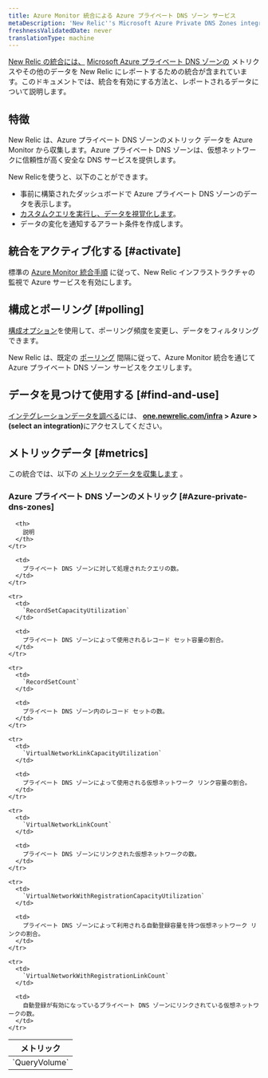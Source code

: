 ```yaml
---
title: Azure Monitor 統合による Azure プライベート DNS ゾーン サービス
metaDescription: 'New Relic''s Microsoft Azure Private DNS Zones integration: what data it reports and how to enable it.'
freshnessValidatedDate: never
translationType: machine
---
```


[New Relic の統合には、](/docs/infrastructure/integrations-getting-started/getting-started/introduction-infrastructure-integrations) [Microsoft Azure プライベート DNS ゾーンの](https://learn.microsoft.com/en-us/azure/dns/private-dns-privatednszone/) メトリクスやその他のデータを New Relic にレポートするための統合が含まれています。このドキュメントでは、統合を有効にする方法と、レポートされるデータについて説明します。

## 特徴

New Relic は、Azure プライベート DNS ゾーンのメトリック データを Azure Monitor から収集します。Azure プライベート DNS ゾーンは、仮想ネットワークに信頼性が高く安全な DNS サービスを提供します。

New Relicを使うと、以下のことができます。

* 事前に構築されたダッシュボードで Azure プライベート DNS ゾーンのデータを表示します。
* [カスタムクエリを実行し、データを視覚化します](/docs/infrastructure/integrations-getting-started/getting-started/use-integration-data-new-relic-insights)。
* データの変化を通知するアラート条件を作成します。

## 統合をアクティブ化する [#activate]

標準の [Azure Monitor 統合手順](/docs/infrastructure/microsoft-azure-integrations/azure-integrations-list/azure-monitor) に従って、New Relic インフラストラクチャの監視で Azure サービスを有効にします。

## 構成とポーリング [#polling]

[構成オプション](/docs/infrastructure/microsoft-azure-integrations/azure-integrations-list/azure-monitor/#settings)を使用して、ポーリング頻度を変更し、データをフィルタリングできます。

New Relic は、既定の [ポーリング](/docs/infrastructure/microsoft-azure-integrations/azure-integrations-list/azure-monitor/#settings) 間隔に従って、Azure Monitor 統合を通じて Azure プライベート DNS ゾーン サービスをクエリします。

## データを見つけて使用する [#find-and-use]

[インテグレーションデータを調べる](/docs/infrastructure/integrations/find-use-infrastructure-integration-data)には、 <DNT>**[one.newrelic.com/infra](https://one.newrelic.com/infra) > Azure > (select an integration)**</DNT>にアクセスしてください。

## メトリックデータ [#metrics]

この統合では、以下の [メトリックデータを収集します](/docs/infrastructure/integrations-getting-started/getting-started/understand-integration-data-data-types#metric) 。

### Azure プライベート DNS ゾーンのメトリック [#Azure-private-dns-zones]

<table>
  <thead>
    <tr>
      <th style={{ width: "300px" }}>
        メトリック
      </th>

      <th>
        説明
      </th>
    </tr>
  </thead>

  <tbody>
    <tr>
      <td>
        `QueryVolume`
      </td>

      <td>
        プライベート DNS ゾーンに対して処理されたクエリの数。
      </td>
    </tr>

    <tr>
      <td>
        `RecordSetCapacityUtilization`
      </td>

      <td>
        プライベート DNS ゾーンによって使用されるレコード セット容量の割合。
      </td>
    </tr>

    <tr>
      <td>
        `RecordSetCount`
      </td>

      <td>
        プライベート DNS ゾーン内のレコード セットの数。
      </td>
    </tr>

    <tr>
      <td>
        `VirtualNetworkLinkCapacityUtilization`
      </td>

      <td>
        プライベート DNS ゾーンによって使用される仮想ネットワーク リンク容量の割合。
      </td>
    </tr>

    <tr>
      <td>
        `VirtualNetworkLinkCount`
      </td>

      <td>
        プライベート DNS ゾーンにリンクされた仮想ネットワークの数。
      </td>
    </tr>

    <tr>
      <td>
        `VirtualNetworkWithRegistrationCapacityUtilization`
      </td>

      <td>
        プライベート DNS ゾーンによって利用される自動登録容量を持つ仮想ネットワーク リンクの割合。
      </td>
    </tr>

    <tr>
      <td>
        `VirtualNetworkWithRegistrationLinkCount`
      </td>

      <td>
        自動登録が有効になっているプライベート DNS ゾーンにリンクされている仮想ネットワークの数。
      </td>
    </tr>
  </tbody>
</table>